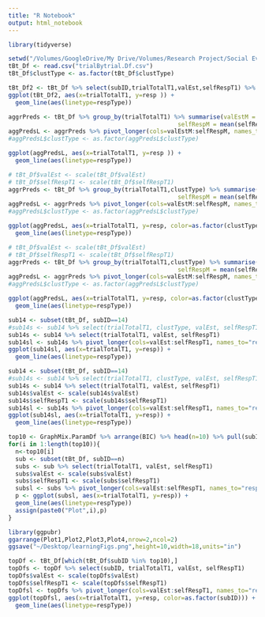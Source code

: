 ```yaml
---
title: "R Notebook"
output: html_notebook
---
```

```r
library(tidyverse)
```


```r
setwd("/Volumes/GoogleDrive/My Drive/Volumes/Research Project/Social Evaluative Feedback fMRI/Behavioral Data Analysis/output/")
tBt_Df <- read.csv("trialBytrial.Df.csv")
tBt_Df$clustType <- as.factor(tBt_Df$clustType)

```

```r
tBt_Df2 <- tBt_Df %>% select(subID,trialTotalT1,valEst,selfRespT1) %>% pivot_longer(cols=c(valEst,selfRespT1), names_to="respType", values_to = "resp", )
ggplot(tBt_Df2, aes(x=trialTotalT1, y=resp )) +
  geom_line(aes(linetype=respType))
```


```r
aggrPreds <- tBt_Df %>% group_by(trialTotalT1) %>% summarise(valEstM = mean(valEst, na.rm=T),
                                                selfRespM = mean(selfRespT1, na.rm=T))
aggPredsL <- aggrPreds %>% pivot_longer(cols=valEstM:selfRespM, names_to="respType", values_to = "resp", )
#aggPredsL$clustType <- as.factor(aggPredsL$clustType)
```

```r
ggplot(aggPredsL, aes(x=trialTotalT1, y=resp )) +
  geom_line(aes(linetype=respType))
```

```r
# tBt_Df$valEst <- scale(tBt_Df$valEst)
# tBt_Df$selfRespT1 <- scale(tBt_Df$selfRespT1)
aggrPreds <- tBt_Df %>% group_by(trialTotalT1,clustType) %>% summarise(valEstM = mean(valEst, na.rm=T),
                                                selfRespM = mean(selfRespT1, na.rm=T))
aggPredsL <- aggrPreds %>% pivot_longer(cols=valEstM:selfRespM, names_to="respType", values_to = "resp", )
#aggPredsL$clustType <- as.factor(aggPredsL$clustType)
```

```r
ggplot(aggPredsL, aes(x=trialTotalT1, y=resp, color=as.factor(clustType) )) +
  geom_line(aes(linetype=respType))
```

```r
# tBt_Df$valEst <- scale(tBt_Df$valEst)
# tBt_Df$selfRespT1 <- scale(tBt_Df$selfRespT1)
aggrPreds <- tBt_Df %>% group_by(trialTotalT1,clustType) %>% summarise(valEstM = mean(valEst, na.rm=T),
                                                selfRespM = mean(selfRespT1, na.rm=T))
aggPredsL <- aggrPreds %>% pivot_longer(cols=valEstM:selfRespM, names_to="respType", values_to = "resp", )
#aggPredsL$clustType <- as.factor(aggPredsL$clustType)
```

```r
ggplot(aggPredsL, aes(x=trialTotalT1, y=resp, color=as.factor(clustType) )) +
  geom_line(aes(linetype=respType))
```

```r
sub14 <- subset(tBt_Df, subID==14)
#sub14s <- sub14 %>% select(trialTotalT1, clustType, valEst, selfRespT1)
sub14s <- sub14 %>% select(trialTotalT1, valEst, selfRespT1)
sub14sl <- sub14s %>% pivot_longer(cols=valEst:selfRespT1, names_to="respType", values_to = "resp", )
ggplot(sub14sl, aes(x=trialTotalT1, y=resp)) +
  geom_line(aes(linetype=respType))
```

```r
sub14 <- subset(tBt_Df, subID==14)
#sub14s <- sub14 %>% select(trialTotalT1, clustType, valEst, selfRespT1)
sub14s <- sub14 %>% select(trialTotalT1, valEst, selfRespT1)
sub14s$valEst <- scale(sub14s$valEst)
sub14s$selfRespT1 <- scale(sub14s$selfRespT1)
sub14sl <- sub14s %>% pivot_longer(cols=valEst:selfRespT1, names_to="respType", values_to = "resp", )
ggplot(sub14sl, aes(x=trialTotalT1, y=resp)) +
  geom_line(aes(linetype=respType))
```

```r
top10 <- GraphMix.ParamDf %>% arrange(BIC) %>% head(n=10) %>% pull(subID)
for(i in 1:length(top10)){
  n<-top10[i]
  sub <- subset(tBt_Df, subID==n)
  subs <- sub %>% select(trialTotalT1, valEst, selfRespT1)
  subs$valEst <- scale(subs$valEst)
  subs$selfRespT1 <- scale(subs$selfRespT1)
  subsl <- subs %>% pivot_longer(cols=valEst:selfRespT1, names_to="respType", values_to = "resp", )
  p <- ggplot(subsl, aes(x=trialTotalT1, y=resp)) +
  geom_line(aes(linetype=respType))
  assign(paste0("Plot",i),p)
}

library(ggpubr)
ggarrange(Plot1,Plot2,Plot3,Plot4,nrow=2,ncol=2)
ggsave("~/Desktop/learningFigs.png",height=10,width=18,units="in")
```


```r
topDf <- tBt_Df[which(tBt_Df$subID %in% top10),]
topDfs <- topDf %>% select(subID, trialTotalT1, valEst, selfRespT1)
topDfs$valEst <- scale(topDfs$valEst)
topDfs$selfRespT1 <- scale(topDfs$selfRespT1)
topDfsl <- topDfs %>% pivot_longer(cols=valEst:selfRespT1, names_to="respType", values_to = "resp", )
ggplot(topDfsl, aes(x=trialTotalT1, y=resp, color=as.factor(subID))) +
  geom_line(aes(linetype=respType))
```



